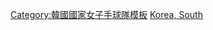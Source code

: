 {{National squad
 | bg        = #F02A18
 | fg        = White 
 | bordercolor= blue
 | country   = KOR
 | team link = 韓國國家女子手球隊
 | title     = 韓國
 | name      = 2013年世界女子手球錦標賽韓國國家女子手球隊
 | comp      = 2013年世界女子手球錦標賽韓國國家女子手球隊 - 第12名
 | comp link = 2013年世界女子手球錦標賽
 | p2       = [[金善貨]] 
 | p4       = [[Won Seon-Pil]]
 | p5       = [[Lee Hyo-Jin]] 
 | p6       = [[Yoo Hyun-Ji]] 
 | p7       = [[Choi Su-Min]] 
 | p12       = [[Park Mi-Ra]] (GK)
 | p14       = [[金鎭伊]] 
 | p15       = [[鄭由路]]
 | p16       = [[Song Mi-Young]] (GK)
 | p17        = [[柳殷僖]]
 | p19       = [[鄭地海]] 
 | p20       = [[李銀碧]]
 | p21        = [[Kim Eun-Kyeong]]
 | p22        = [[禹仙姬]]
 | p23        = [[Nam Yeong-Sin]]
 | p24       = [[權韓娜]]
 | coach     = [[Lim Young-Chul]]
}}<noinclude>
[[Category:韓國國家女子手球隊模板]]
[[Category:2013年世界女子手球錦標賽隊伍模板|Korea, South]]
</noinclude>